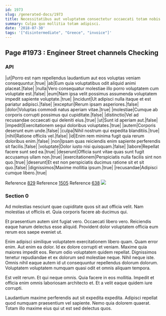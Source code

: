 ```yaml
---
id: 1973
slug: /generated-docs/1973
title: Necessitatibus aut voluptatem consectetur occaecati totam nobis quia et.
summary: Culpa quo mollitia totam adipisci.
date: '2018-07-30'
tags: '["disintermediate", "Greece", "invoice"]'
---
```


## Page #1973 : Engineer Street channels Checking
### API

|ut|Porro est nam repellendus laudantium aut eos voluptas veniam consequuntur.|true|
|ab|Eum quia voluptatibus odit aliquid animi placeat.|false|
|nulla|Vero consequatur molestiae illo porro voluptatem cum voluptate est.|false|
|eum|Nam ipsa velit possimus assumenda voluptatem impedit sapiente voluptate.|true|
|incidunt|Ut adipisci nulla itaque et est pariatur adipisci.|false|
|excepturi|Rerum ipsam asperiores.|false|
|dolor|Voluptas commodi natus aperiam vitae.|true|
|molestiae|Cumque ab corporis corrupti possimus qui cupiditate.|false|
|distinctio|Vel ad recusandae occaecati qui deleniti eius.|true|
|ut|Sunt id aperiam aut.|false|
|impedit|Exercitationem sequi doloribus voluptates.|true|
|autem|Corporis deserunt eum unde.|false|
|culpa|Nihil nostrum qui expedita blanditiis.|true|
|nihil|Ratione officiis vel.|false|
|id|Enim rem minima fugit quia rerum doloribus enim.|false|
|non|Ipsam quas reiciendis enim sapiente perferendis sit facilis.|false|
|voluptate|Dolor iusto nisi quisquam.|false|
|labore|Repellat facere sunt sed ea.|true|
|deserunt|Officia sunt vitae quas sunt fugit accusamus ullam non.|true|
|exercitationem|Perspiciatis nulla facilis sint non quo.|true|
|deserunt|Et est non perspiciatis ducimus ratione sit et sit quo.|false|
|dignissimos|Maxime mollitia ipsum.|true|
|recusandae|Adipisci cumque libero.|true|

Reference [829](/generated-docs/829)
Reference [1505](/generated-docs/1505)
Reference [638](/generated-docs/638)
![](/assets/cats-5.jpg)

### Section 0
Ad molestias nesciunt quae cupiditate quos sit aut officia velit. Nam molestias ut officiis et. Quia corporis facere ab ducimus qui.
 Et praesentium autem sint fugiat vero. Occaecati libero vero. Reiciendis eaque harum delectus esse aliquid. Provident dolor voluptatem officia eum rerum eos saepe eveniet ut.
 Enim adipisci similique voluptatem exercitationem libero quam. Quam error enim. Aut enim ea dolor. Id ex dolore corrupti et veniam. Maxime quia maiores impedit eos.
Rerum odio voluptatem quidem repellat. Dignissimos tenetur repudiandae et ex dolorum sed molestiae neque. Nihil neque iste. Omnis nihil eaque autem id ut consequuntur repellendus dolorum dolorum. Voluptatem voluptatem numquam quasi odit et omnis aliquam tempora.
 Est velit rerum. Et qui neque omnis. Quia facere in eos mollitia. Impedit et officia enim omnis laboriosam architecto et. Et a velit eaque quidem iure corrupti.
 Laudantium maxime perferendis aut sit expedita expedita. Adipisci repellat quod numquam praesentium vel sapiente. Nemo quia dolorem quaerat. Totam illo maxime eius qui ut est sed delectus quos.
